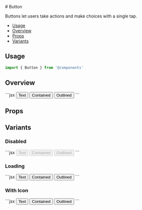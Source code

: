 
<Meta of={ButtonStories} />
# Button

Buttons let users take actions and make choices with a single tap.

- [Usage](#usage)
- [Overview](#overview)
- [Props](#props)
- [Variants](#variants)

## Usage
```js
import { Button } from '@components'
```

## Overview
<Canvas of={ButtonStories.Default}/>
```jsx
<Button variant="text">Text</Button>
<Button variant="outlined">Contained</Button>
<Button variant="contained">Outlined</Button>
```

## Props
<ArgTypes story="Playground" />

## Variants

### Disabled
<Canvas of={ButtonStories.Disabled} sourceState="none" />
```jsx
<Button variant="text" disabled>Text</Button>
<Button variant="outlined" disabled>Contained</Button>
<Button variant="contained" disabled>Outlined</Button>
```

### Loading
<Canvas of={ButtonStories.Loading} sourceState="none" />
```jsx
<Button variant="text" isLoading>Text</Button>
<Button variant="outlined" isLoading>Contained</Button>
<Button variant="contained" isLoading>Outlined</Button>
```

### With Icon
<Canvas of={ButtonStories.WithIcon} sourceState="none" />
```jsx
<Button variant="text" hasIcon>Text</Button>
<Button variant="outlined" hasIcon>Contained</Button>
<Button variant="contained" hasIcon>Outlined</Button>
```

